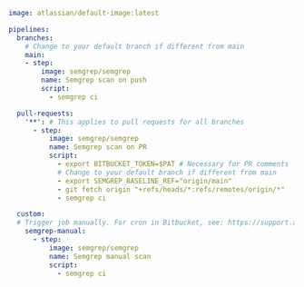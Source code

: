 ```yaml
image: atlassian/default-image:latest

pipelines:
  branches:
    # Change to your default branch if different from main
    main:
    - step:
        image: semgrep/semgrep
        name: Semgrep scan on push
        script:
          - semgrep ci

  pull-requests:
    '**': # This applies to pull requests for all branches
      - step:
          image: semgrep/semgrep
          name: Semgrep scan on PR
          script:
            - export BITBUCKET_TOKEN=$PAT # Necessary for PR comments
            # Change to your default branch if different from main
            - export SEMGREP_BASELINE_REF="origin/main"
            - git fetch origin "+refs/heads/*:refs/remotes/origin/*"
            - semgrep ci

  custom:
  # Trigger job manually. For cron in Bitbucket, see: https://support.atlassian.com/bitbucket-cloud/docs/pipeline-triggers/#On-schedule
    semgrep-manual:
      - step:
          image: semgrep/semgrep
          name: Semgrep manual scan
          script:
            - semgrep ci
```
